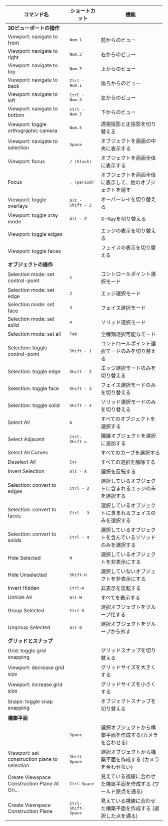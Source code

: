 | コマンド名                                    | ショートカット              | 機能                                                            |
| --------------------------------------------- | --------------------------- | --------------------------------------------------------------- |
| **3Dビューポートの操作**                      |                             |                                                                 |
| Viewport: navigate to front                   | <kbd>Num.1</kbd>            | 前からのビュー                                                  |
| Viewport: navigate to right                   | <kbd>Num.3</kbd>            | 右からのビュー                                                  |
| Viewport: navigate to top                     | <kbd>Num.7</kbd>            | 上からのビュー                                                  |
| Viewport: navigate to back                    | <kbd>Ctrl - Num.1</kbd>     | 後ろからのビュー                                                |
| Viewport: navigate to left                    | <kbd>Ctrl - Num.3</kbd>     | 左からのビュー                                                  |
| Viewport: navigate to bottom                  | <kbd>Ctrl - Num.7</kbd>     | 下からのビュー                                                  |
| Viewport: toggle orthographic camera          | <kbd>Num.5</kbd>            | 透視投影と正投影を切り替える                                    |
| Viewport: navigate to selection               | <kbd>Space</kbd>            | オブジェクトを画面の中央に表示する                              |
| Viewport: focus                               | <kbd>/ (Slash)</kbd>        | オブジェクトを画面全体に表示する                                |
| Focus                                         | <kbd>. (period)</kbd>       | オブジェクトを画面全体に表示して、他のオブジェクトを隠す        |
| Viewport: toggle overlays                     | <kbd>Alt - Shift - Z</kbd>  | オーバーレイを切り替える                                        |
| Viewport: toggle xray mode                    | <kbd>Alt - Z</kbd>          | X-Rayを切り替える                                               |
| Viewport: toggle edges                        |                             | エッジの表示を切り替える                                        |
| Viewport: toggle faces                        |                             | フェイスの表示を切り替える                                      |
| **オブジェクトの操作**                        |                             |                                                                 |
| Selection mode: set control-point             | <kbd>1</kbd>                | コントロールポイント選択モード                                              |
| Selection mode: set edge                      | <kbd>2</kbd>                | エッジ選択モード                                                |
| Selection mode: set face                      | <kbd>3</kbd>                | フェイス選択モード                                              |
| Selection mode: set solid                     | <kbd>4</kbd>                | ソリッド選択モード                                              |
| Selection mode: set all                       | <kbd>Tab</kbd>              | 全種類選択可能なモード                                          |
| Selection: toggle control-point               | <kbd>Shift - 1</kbd>        | コントロールポイント選択モードのみを切り替える                              |
| Selection: toggle edge                        | <kbd>Shift - 2</kbd>        | エッジ選択モードのみを切り替える                                |
| Selection: toggle face                        | <kbd>Shift - 3</kbd>        | フェイス選択モードのみを切り替える                              |
| Selection: toggle solid                       | <kbd>Shift - 4</kbd>        | ソリッド選択モードのみを切り替える                              |
| Select All                                    | <kbd>A</kbd>                | すべてのオブジェクトを選択する                                  |
| Select Adjacent                               | <kbd>Ctrl-Shift-=</kbd>     | 隣接オブジェクトを選択に追加する                                |
| Select All Curves                             |                             | すべてのカーブを選択する                                        |
| Deselect All                                  | <kbd>Esc</kbd>              | すべての選択を解除する                                          |
| Invert Selection                              | <kbd>Alt - A</kbd>          | 選択を反転する                                                  |
| Selection: convert to edges                   | <kbd>Ctrl - 2</kbd>         | 選択しているオブジェクトに含まれるエッジのみを選択する          |
| Selection: convert to faces                   | <kbd>Ctrl - 3</kbd>         | 選択しているオブジェクトに含まれるフェイスのみを選択する        |
| Selection: convert to solids                  | <kbd>Ctrl - 4</kbd>         | 選択しているオブジェクトを含んでいるソリッドのみを選択する      |
| Hide Selected                                 | <kbd>H</kbd>                | 選択しているオブジェクトを非表示にする                          |
| Hide Unselected                               | <kbd>Shift-H</kbd>          | 選択していないオブジェクトを非表示にする                        |
| Invert Hidden                                 | <kbd>Ctrl-H</kbd>           | 非表示を反転する                                                |
| Unhide All                                    | <kbd>Alt-H</kbd>            | すべてを表示する                                                |
| Group Selected                                | <kbd>Ctrl-G</kbd>           | 選択オブジェクトをグループ化する                                |
| Ungroup Selected                              | <kbd>Alt-G</kbd>            | 選択オブジェクトをグループから外す                              |
| **グリッドとスナップ**                            |                             |                                                                 |
| Grid: toggle grid snapping                    |                             | グリッドスナップを切り替える                                    |
| Viewport: decrease grid size                  |                             | グリッドサイズを大きくする                                      |
| Viewport: increase grid size                  |                             | グリッドサイズを小さくする                                      |
| Snaps: toggle snap snapping                   |                             | オブジェクトスナップを切り替える                                |
| **構築平面**
|                                               | <kbd>Space</kbd>            | 選択オブジェクトから構築平面を作成する(カメラを合わせる)        |
| Viewport: set construction plane to selection | <kbd>Shift-Space</kbd>      | 選択オブジェクトから構築平面を作成する (カメラを合わせない)     |
| Create Viewspace Construction Plane At Ori... | <kbd>Ctrl-Space</kbd>       | 見えている視線に合わせた構築平面を作成する (ワールド原点を通る) |
| Create Viewspace Construction Plane           | <kbd>Ctrl-Shift-Space</kbd> | 見えている視線に合わせた構築平面を作成する (選択した点を通る)   |
